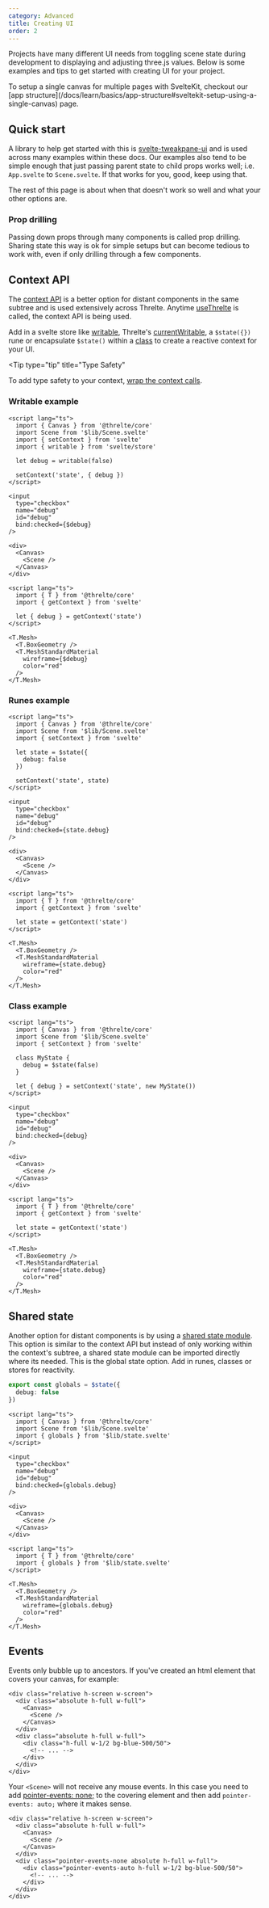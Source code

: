 ```yaml
---
category: Advanced
title: Creating UI
order: 2
---
```


Projects have many different UI needs from toggling scene state during
development to displaying and adjusting three.js values. Below is some examples
and tips to get started with creating UI for your project.

<Tip type="tip">
  To setup a single canvas for multiple pages with SvelteKit, checkout our [app
  structure](/docs/learn/basics/app-structure#sveltekit-setup-using-a-single-canvas) page.
</Tip>

## Quick start

A library to help get started with this is
[svelte-tweakpane-ui](https://kitschpatrol.com/svelte-tweakpane-ui) and is used
across many examples within these docs. Our examples also tend to be simple
enough that just passing parent state to child props works well; i.e.
`App.svelte` to `Scene.svelte`. If that works for you, good, keep using that.

<Example path="extras/environment/basic" />

The rest of this page is about when that doesn't work so well and what your
other options are.

### Prop drilling

Passing down props through many components is called prop drilling. Sharing
state this way is ok for simple setups but can become tedious to work with,
even if only drilling through a few components.

## Context API

The [context
API](https://svelte.dev/docs/svelte/$state#Passing-state-across-modules) is a
better option for distant components in the same subtree and is used
extensively across Threlte. Anytime
[useThrelte](/docs/reference/core/use-threlte) is called, the context API is
being used.

Add in a svelte store like
[writable](https://svelte.dev/docs/svelte/svelte-store#writable), Threlte's
[currentWritable](/docs/reference/core/utilities#currentwritable), a
`$state({})` rune or encapsulate `$state()` within a
[class](https://svelte.dev/docs/svelte/$state#Classes) to create a reactive
context for your UI.

<Tip
  type="tip"
  title="Type Safety"
>
  To add type safety to your context, [wrap the context
  calls](https://svelte.dev/docs/svelte/context#Type-safe-context).
</Tip>

### Writable example

```svelte title="App.svelte"
<script lang="ts">
  import { Canvas } from '@threlte/core'
  import Scene from '$lib/Scene.svelte'
  import { setContext } from 'svelte'
  import { writable } from 'svelte/store'

  let debug = writable(false)

  setContext('state', { debug })
</script>

<input
  type="checkbox"
  name="debug"
  id="debug"
  bind:checked={$debug}
/>

<div>
  <Canvas>
    <Scene />
  </Canvas>
</div>
```

```svelte title="Descendant.svelte"
<script lang="ts">
  import { T } from '@threlte/core'
  import { getContext } from 'svelte'

  let { debug } = getContext('state')
</script>

<T.Mesh>
  <T.BoxGeometry />
  <T.MeshStandardMaterial
    wireframe={$debug}
    color="red"
  />
</T.Mesh>
```

### Runes example

```svelte title="App.svelte"
<script lang="ts">
  import { Canvas } from '@threlte/core'
  import Scene from '$lib/Scene.svelte'
  import { setContext } from 'svelte'

  let state = $state({
    debug: false
  })

  setContext('state', state)
</script>

<input
  type="checkbox"
  name="debug"
  id="debug"
  bind:checked={state.debug}
/>

<div>
  <Canvas>
    <Scene />
  </Canvas>
</div>
```

```svelte title="Descendant.svelte"
<script lang="ts">
  import { T } from '@threlte/core'
  import { getContext } from 'svelte'

  let state = getContext('state')
</script>

<T.Mesh>
  <T.BoxGeometry />
  <T.MeshStandardMaterial
    wireframe={state.debug}
    color="red"
  />
</T.Mesh>
```

### Class example

```svelte title="App.svelte"
<script lang="ts">
  import { Canvas } from '@threlte/core'
  import Scene from '$lib/Scene.svelte'
  import { setContext } from 'svelte'

  class MyState {
    debug = $state(false)
  }

  let { debug } = setContext('state', new MyState())
</script>

<input
  type="checkbox"
  name="debug"
  id="debug"
  bind:checked={debug}
/>

<div>
  <Canvas>
    <Scene />
  </Canvas>
</div>
```

```svelte title="Descendant.svelte"
<script lang="ts">
  import { T } from '@threlte/core'
  import { getContext } from 'svelte'

  let state = getContext('state')
</script>

<T.Mesh>
  <T.BoxGeometry />
  <T.MeshStandardMaterial
    wireframe={state.debug}
    color="red"
  />
</T.Mesh>
```

## Shared state

Another option for distant components is by using a [shared state
module](https://svelte.dev/docs/svelte/$state#Passing-state-across-modules).
This option is similar to the context API but instead of only working within
the context's subtree, a shared state module can be imported directly where its
needed. This is the global state option. Add in runes, classes or stores for
reactivity.

```typescript title="state.svelte.ts"
export const globals = $state({
  debug: false
})
```

```svelte title="App.svelte"
<script lang="ts">
  import { Canvas } from '@threlte/core'
  import Scene from '$lib/Scene.svelte'
  import { globals } from '$lib/state.svelte'
</script>

<input
  type="checkbox"
  name="debug"
  id="debug"
  bind:checked={globals.debug}
/>

<div>
  <Canvas>
    <Scene />
  </Canvas>
</div>
```

```svelte title="Descendant.svelte"
<script lang="ts">
  import { T } from '@threlte/core'
  import { globals } from '$lib/state.svelte'
</script>

<T.Mesh>
  <T.BoxGeometry />
  <T.MeshStandardMaterial
    wireframe={globals.debug}
    color="red"
  />
</T.Mesh>
```

## Events

Events only bubble up to ancestors. If you've created an html element that
covers your canvas, for example:

```svelte
<div class="relative h-screen w-screen">
  <div class="absolute h-full w-full">
    <Canvas>
      <Scene />
    </Canvas>
  </div>
  <div class="absolute h-full w-full">
    <div class="h-full w-1/2 bg-blue-500/50">
      <!-- ... -->
    </div>
  </div>
</div>
```

Your `<Scene>` will not receive any mouse events. In this case you need to add
[pointer-events:
none;](https://developer.mozilla.org/en-US/docs/Web/CSS/pointer-events) to the
covering element and then add `pointer-events: auto;` where it makes sense.

```svelte
<div class="relative h-screen w-screen">
  <div class="absolute h-full w-full">
    <Canvas>
      <Scene />
    </Canvas>
  </div>
  <div class="pointer-events-none absolute h-full w-full">
    <div class="pointer-events-auto h-full w-1/2 bg-blue-500/50">
      <!-- ... -->
    </div>
  </div>
</div>
```
